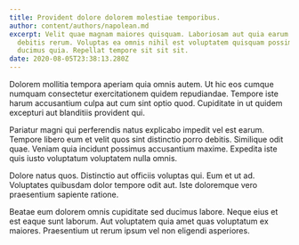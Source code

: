 ```yaml
---
title: Provident dolore dolorem molestiae temporibus.
author: content/authors/napolean.md
excerpt: Velit quae magnam maiores quisquam. Laboriosam aut quia earum autem
  debitis rerum. Voluptas ea omnis nihil est voluptatem quisquam possimus
  ducimus quia. Repellat tempore sit sit sit.
date: 2020-08-05T23:38:13.280Z
---
```

Dolorem mollitia tempora aperiam quia omnis autem. Ut hic eos cumque numquam consectetur exercitationem quidem repudiandae. Tempore iste harum accusantium culpa aut cum sint optio quod. Cupiditate in ut quidem excepturi aut blanditiis provident qui.
 Pariatur magni qui perferendis natus explicabo impedit vel est earum. Tempore libero eum et velit quos sint distinctio porro debitis. Similique odit quae. Veniam quia incidunt possimus accusantium maxime. Expedita iste quis iusto voluptatum voluptatem nulla omnis.
 Dolore natus quos. Distinctio aut officiis voluptas qui. Eum et ut ad. Voluptates quibusdam dolor tempore odit aut. Iste doloremque vero praesentium sapiente ratione.
 Beatae eum dolorem omnis cupiditate sed ducimus labore. Neque eius et est eaque sunt laborum. Aut voluptatem quia amet quas voluptatum ex maiores. Praesentium ut rerum ipsum vel non eligendi asperiores.